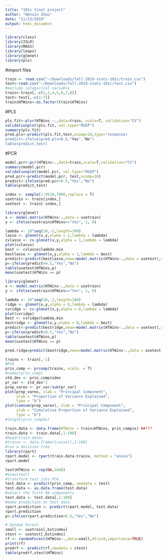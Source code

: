 ```yaml
---
title: "101c final project"
author: "Wenxin Zhou"
date: "11/23/2019"
output: html_document
---
```


```r
library(class) 
library(ISLR) 
library(MASS) 
library(leaps) 
library(glmnet)
library(pls)
```
#import files
```r
train <- read.csv("~/Downloads/fall-2019-stats-101c/train.csv")
test<-read.csv("~/Downloads/fall-2019-stats-101c/test.csv")
#exclude catagorical variable
train<-train[,-c(1,2,4,5,6,7,8)]
test<-test[,-c(1:7)]
train$HTWins<-as.factor(train$HTWins)
```

#PLS
```r
pls.fit<-plsr(HTWins ~.,data=train, scale=T, validation="CV")
validationplot(pls.fit, val.type="MSEP")
summary(pls.fit)
pred.pls<-predict(pls.fit,test,ncomp=10,type="response)
predict<-ifelse(pred.pls>0.5,"Yes","No") 
table(predict,test)
```
#PCR
```r
model.pcr<-pcr(HTWins~.,data=train,scale=T,validation="CV") 
summary(model.pcr)
validationplot(model.pcr, val.type="MSEP")
pred.pcr<-predict(model.pcr, test,ncomp=10)
predict<-ifelse(pred.pcr>0.5,"Yes","No") 
table(predict,test)
```

```r
index <- sample(1:9520,7000,replace = T)
usetrain <- train[index,]
usetest <- train[-index,]
```
```r
library(glmnet)
x <- model.matrix(HTWins~.,data = usetrain)
y <- ifelse(usetrain$HTWins=="Yes", 1, 0)

lambda <- 10^seq(10,-2,length=100)
lasso <- glmnet(x,y,alpha = 1,lambda = lambda)
cvlasso <- cv.glmnet(x,y,alpha = 1,lambda = lambda)
plot(cvlasso)
best <- cvlasso$lambda.min
bestlasso <- glmnet(x,y,alpha = 1,lambda = best)
predict<-predict(bestlasso,newx=model.matrix(HTWins~.,data = usetest),s=best,type="response")
p<-ifelse(predict>0.5,"Yes","No")
table(usetest$HTWins,p)
mean(usetest$HTWins == p)
```

```r
library(glmnet)
x <- model.matrix(HTWins~.,data = usetrain)
y <- ifelse(usetrain$HTWins=="Yes", 1, 0)

lambda <- 10^seq(10,-2,length=100)
ridge <- glmnet(x,y,alpha = 0,lambda = lambda)
cvridge <- cv.glmnet(x,y,alpha = 0,lambda = lambda)
plot(cvridge)
best <- cvridge$lambda.min
bestridge <- glmnet(x,y,alpha = 0,lambda = best)
predict<-predict(bestridge,newx=model.matrix(HTWins~.,data = usetest),s=best,type="response")
p<-ifelse(predict>0.5,"Yes","No")
table(usetest$HTWins,p)
mean(usetest$HTWins == p)

pred.ridge=predict(bestridge,newx=model.matrix(HTWins~.,data = usetest),type = "response")
```

```r
trainx <- train[,-1]
#PCA
prin_comp <- prcomp(trainx, scale. = T)
#names(prin_comp)
std_dev <- prin_comp$sdev
pr_var <- std_dev^2
prop_varex <- pr_var/sum(pr_var)
plot(prop_varex, xlab = "Principal Component",
     ylab = "Proportion of Variance Explained",
     type = "b")
plot(cumsum(prop_varex), xlab = "Principal Component",
     ylab = "Cumulative Proportion of Variance Explained",
     type = "b")
#length(prin_comp$x)

train.data <- data.frame(HTWins = train$HTWins, prin_comp$x) ##???
train.data <- train.data[,1:100]
#head(train.data)
#trainx <- data.frame(trainx)[,1:100]
#run a decision tree
library(rpart)
rpart.model <- rpart(train.data~trainx, method = "anova")
rpart.model

test$HTWins <- rep(NA,1648)
#View(test)
#transform test into PCA
test.data <- predict(prin_comp, newdata = test)
test.data <- as.data.frame(test.data)
#select the first 99 components
test.data <- test.data[,1:100]
#make prediction on test data
rpart.prediction <- predict(rpart.model, test.data)
rpart.prediction
p<-ifelse(rpart.prediction>0.5,"Yes","No")

```

```r
# Random Forest 
small <- usetrain[,bstindex]
stest <- usetest[,bstindex]
rf <- randomForest(HTWins~.,data=small,mtry=9,importance=TRUE)
print(rf)
predrf <- predict(rf,newdata = stest)
table(predrf,stest$HTWins)
``` 

